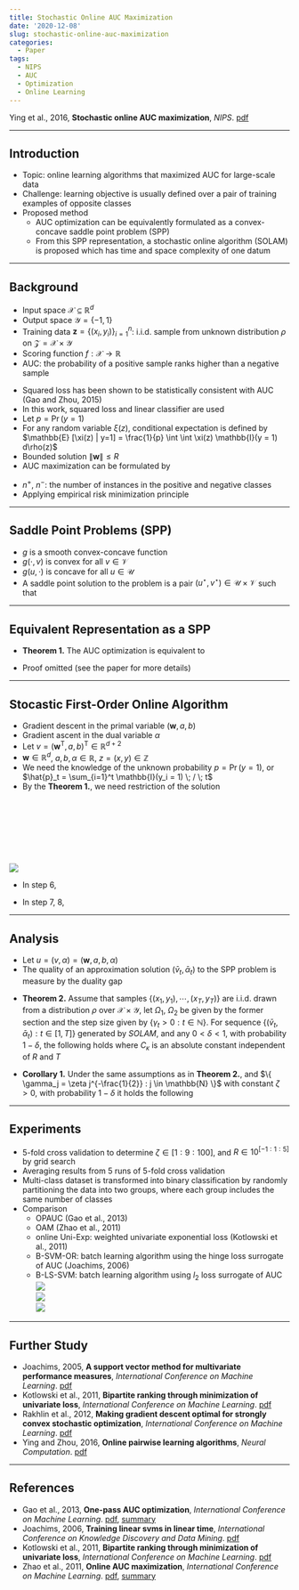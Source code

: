 ```yaml
---
title: Stochastic Online AUC Maximization
date: '2020-12-08'
slug: stochastic-online-auc-maximization
categories:
  - Paper
tags:
  - NIPS
  - AUC
  - Optimization
  - Online Learning
---
```



\DeclareMathOperator*{\argmin}{argmin}
\DeclareMathOperator*{\argmax}{argmax}
\usepackage{amsmath}


Ying et al., 2016, **Stochastic online AUC maximization**, *NIPS*. [pdf](https://papers.nips.cc/paper/2016/file/c52f1bd66cc19d05628bd8bf27af3ad6-Paper.pdf)


***


## Introduction
  * Topic: online learning algorithms that maximized AUC for large-scale data
  * Challenge: learning objective is usually defined over a pair of training examples of opposite classes
  * Proposed method
    + AUC optimization can be equivalently formulated as a convex-concave saddle point problem (SPP)
    + From this SPP representation, a stochastic online algorithm (SOLAM) is proposed which has time and space complexity of one datum


***


## Background
  * Input space $\mathcal{X} \subseteq \mathbb{R}^d$
  * Output space $\mathcal{Y} = \{ -1, 1\}$
  * Training data $\mathbf{z} = \{ (x_i, y_i) \}_{i = 1}^n$: i.i.d. sample from unknown distribution $\rho$ on $\mathcal{Z} = \mathcal{X} \times \mathcal{Y}$
  * Scoring function $f: \mathcal{X} \to \mathbb{R}$
  * AUC: the probability of a positive sample ranks higher than a negative sample

\begin{equation}
\begin{split}
\argmax_f \; \text{AUC}(f) & = \argmax_f \; \Pr(f(x) \geq f(x') | y = 1, y' = -1) \\[10pt]
& = \argmin_f \; \mathbb{E} [\mathbb{I} (f(x') - f(x) > 0) | y = 1, y' = -1]
\end{split}
\end{equation}

  * Squared loss has been shown to be statistically consistent with AUC (Gao and Zhou, 2015)
  * In this work, squared loss and linear classifier are used
  * Let $p = \Pr (y=1)$
  * For any random variable $\xi (z)$, conditional expectation is defined by $\mathbb{E} [\xi(z) | y=1] = \frac{1}{p} \int \int \xi(z) \mathbb{I}(y = 1) d\rho(z)$
  * Bounded solution $\lVert \mathbf{w} \rVert \leq R$
  * AUC maximization can be formulated by

\begin{equation}
\begin{split}
& \argmin _{\lVert \mathbf{w} \rVert \leq R} \; \mathbb{E} [(1 - \mathbf{w}^\text{T} (x - x'))^2 | y = 1, y' = -1] \\[10pt]
= & \argmin _{\lvert \mathbf{w} \rVert \leq R} \; \frac{1}{p(1-p)} \int \int_{\mathcal{Z} \times \mathcal{Z}} (1 - \mathbf{w}^\text{T} (x - x'))^2 \mathbb{I}(y = 1) \mathbb{I}(y' = -1) d\rho(z) d\rho(z')
\end{split}
\end{equation}

  * $n^+$, $n^-$: the number of instances in the positive and negative classes
  * Applying empirical risk minimization principle

\begin{equation}
\argmin _{\lVert \mathbf{w} \rVert \leq R} \frac{1}{n^+ n^-} \sum_{i=1}^{n} \sum_{j=1}^{n} (1 - \mathbf{w}^\text{T} (x_i - x_j))^2 \mathbb{I}(y_i = 1 \land y'_j = -1)
\end{equation}


***


## Saddle Point Problems (SPP)

\begin{equation}
\min_{u \in \mathcal{U}} \; \max_{v \in \mathcal{V}} \; g(u, v)
\end{equation}

  * $g$ is a smooth convex-concave function
  * $g(\cdot, v)$ is convex for all $v \in \mathcal{V}$
  * $g(u, \cdot)$ is concave for all $u \in \mathcal{U}$
  * A saddle point solution to the problem is a pair $(u^{\star}, v^{\star}) \in \mathcal{U} \times \mathcal{V}$ such that

\begin{equation}
g(u^{\star}, v) \leq g(u^{\star}, v^{\star}) \leq g(u, v^{\star}) \quad \forall u \in \mathcal{U}, \; v \in \mathcal{V}
\end{equation}


***


## Equivalent Representation as a SPP

  * **Theorem 1.** The AUC optimization is equivalent to

\begin{equation}
\min_{\begin{array}{c} \lVert \mathbf{w} \rVert \leq R \\[-2pt] (a, b) \in \mathbb{R}^2 \end{array}} \; \max_{\alpha \in \mathbb{R}} \; f(\mathbf{w}, a, b, \alpha) := \int_{\mathcal{Z}} F(\mathbf{w}, a, b, \alpha ; z) d\rho(z)
\end{equation}

\begin{equation}
\begin{split}
F(\mathbf{w}, a, b, \alpha ; z) & = (1 - p) (\mathbf{w}^{\text{T}} x - a)^2 \mathbb{I}(y = 1) + p (\mathbf{w}^{\text{T}} x - b)^2 \mathbb{I}(y = -1) \\[10pt]
& + 2 (1 + \alpha) (p \mathbf{w}^{\text{T}} x \mathbb{I}(y = -1) - (1 - p) \mathbf{w}^{\text{T}} x \mathbb{I}(y = 1)) - p (1 - p) \alpha^2
\end{split}
\end{equation}

  * Proof omitted (see the paper for more details)


***


## Stocastic First-Order Online Algorithm
  * Gradient descent in the primal variable $(\mathbf{w}, a, b)$
  * Gradient ascent in the dual variable $\alpha$
  * Let $v = (\mathbf{w}^{\text{T}}, a, b)^{\text{T}} \in \mathbb{R}^{d+2}$
  * $\mathbf{w} \in \mathbb{R}^d$, $a, b, \alpha \in \mathbb{R}$, $z = (x, y) \in \mathbb{Z}$
  * We need the knowledge of the unknown probability $p = \Pr(y = 1)$, or $\hat{p}_t = \sum_{i=1}^t \mathbb{I}(y_i = 1) \; / \; t$
  * By the **Theorem 1.**, we need restriction of the solution

\begin{equation}
\begin{split}
& \Omega_1 = \{ (\mathbf{w}, a, b) \; : \; \lvert \mathbf{w} \rVert \leq R, \; |a| \leq R \kappa, \; |b| \leq R \kappa \} \\[10pt]
& \Omega_2 = \{ \alpha \; : \; |\alpha| \leq 2R \kappa \} \\[10pt]
& \kappa = \sup_{x \in \mathcal{X}} \; \lVert x \rVert < \inf
\end{split}
\end{equation}
<br>
\begin{equation}
\hat{F}_t (v, \alpha, z) = 
\begin{cases}
(1 - \hat{p}_t) (\mathbf{w}^{\text{T}} x - a)^2 - 2 (1 + \alpha) (1 - \hat{p}_t) \mathbf{w}^{\text{T}} x - \hat{p}_t (1 - \hat{p}_t) \alpha^2 & \text{if} \quad y = 1 \\[10pt]
\hat{p}_t (\mathbf{w}^{\text{T}} x - b)^2 + 2 (1 + \alpha) \hat{p}_t \mathbf{w}^{\text{T}} x - \hat{p}_t (1 - \hat{p}_t) \alpha^2 & \text{if} \quad y = -1
\end{cases}
\end{equation}
<br>
\begin{equation}
\nabla_{\mathbf{w}} \hat{F}_t (v, \alpha, z) =
\begin{cases}
2 (1 - \hat{p}_t) (\mathbf{w}^{\text{T}} x - a - 1 - \alpha) x & \text{if} \quad y = 1 \\[10pt]
2 \hat{p}_t (\mathbf{w}^{\text{T}} x - b + 1 + \alpha) x & \text{if} \quad y = -1
\end{cases}
\end{equation}
<br>
\begin{equation}
\nabla_{a} \hat{F}_t (v, \alpha, z) =
\begin{cases}
-2 (1 - \hat{p}_t) (\mathbf{w}^{\text{T}} x - a) & \text{if} \quad y = 1 \\[10pt]
0 & \text{if} \quad y = -1
\end{cases}
\end{equation}
<br>
\begin{equation}
\nabla_{b} \hat{F}_t (v, \alpha, z) =
\begin{cases}
0 & \text{if} \quad y = 1 \\[10pt]
-2 \hat{p}_t (\mathbf{w}^{\text{T}} x - b) & \text{if} \quad y = -1
\end{cases}
\end{equation}
<br>
\begin{equation}
\nabla_{\alpha} \hat{F}_t (v, \alpha, z) =
\begin{cases}
- 2 (1 - \hat{p}_t) (\hat{p}_t \alpha + \mathbf{w}^{\text{T}} x) & \text{if} \quad y = 1 \\[10pt]
2 \hat{p}_t (\hat{p}_t \alpha + \mathbf{w}^{\text{T}} x - \alpha) & \text{if} \quad y = -1
\end{cases}
\end{equation}

<br>
![](images/Table_01.PNG)
<br>

  * In step 6,

\begin{equation}
\begin{split}
& \bar{\gamma}_1 = \bar{\gamma}_0 + \gamma_1 = \gamma_1 \\[10pt]
& \bar{\gamma}_2 = \bar{\gamma}_1 + \gamma_2 = \gamma_1 + \gamma_2 \\[10pt]
& \bar{\gamma}_3 = \bar{\gamma}_2 + \gamma_3 = \gamma_1 + \gamma_2 + \gamma_3 \\[10pt]
& \Rightarrow \bar{\gamma}_k = \sum_{j = 1}^k \gamma_j
\end{split}
\end{equation}

  * In step 7, 8,

\begin{equation}
\begin{split}
& \bar{v}_1 = \frac{1}{\bar{\gamma}_1} (\bar{\gamma}_0 \bar{v}_0 + \gamma_1 v_1) = v_1 \\[10pt]
& \bar{v}_2 = \frac{1}{\bar{\gamma}_2} (\bar{\gamma}_1 \bar{v}_1 + \gamma_2 v_2) = \frac{\gamma_1 v_1 + \gamma_2 v_2}{\gamma_1 + \gamma_2} \\[10pt]
& \bar{v}_3 = \frac{1}{\bar{\gamma}_3} (\bar{\gamma}_2 \bar{v}_2 + \gamma_2 v_2) = \frac{\gamma_1 v_1 + \gamma_2 v_2 + \gamma_3 v_3}{\gamma_1 + \gamma_2 + \gamma_3} \\[10pt]
& \Rightarrow \bar{v}_k = \frac{\sum_{j = 1}^k \gamma_j v_j}{\sum_{j = 1}^k \gamma_j} \\[10pt]
& \Rightarrow \bar{\alpha}_k = \frac{\sum_{j = 1}^k \gamma_j \alpha_j}{\sum_{j = 1}^k \gamma_j}
\end{split}
\end{equation}


***


## Analysis


  * Let $u = (v, \alpha) = (\mathbf{w}, a, b, \alpha)$
  * The quality of an approximation solution $(\bar{v}_t, \bar{\alpha}_t)$ to the SPP problem is measure by the duality gap

\begin{equation}
\epsilon_f (\bar{v}_t \bar{\alpha}_t) = \max_{\alpha \in \Omega_2} f(\bar{v}_t, \alpha) - \min_{v \in \Omega_1} f(v, \bar{\alpha}_t)
\end{equation}

  * **Theorem 2.** Assume that samples $\{ (x_1, y_1), \cdots, (x_T, y_T) \}$ are i.i.d. drawn from a distribution $\rho$ over $\mathcal{X} \times \mathcal{Y}$, let $\Omega_1$, $\Omega_2$ be given by the former section and the step size given by $\{ \gamma_t > 0 : t \in \mathbb{N} \}$. For sequence $\{ (\bar{v}_t, \bar{\alpha}_t) : t \in [1,T] \}$ generated by *SOLAM*, and any $0 < \delta <1$, with probability $1 - \delta$, the following holds where $C_{\kappa}$ is an absolute constant independent of $R$ and $T$

\begin{equation}
\epsilon_f (\bar{v}_t \bar{\alpha}_t) \leq C_{\kappa} \max(R^2, 1) \sqrt{\log{\frac{4T}{\delta}}} (\sum_{j = 1}^T \gamma_j)^{-1} \left( 1 + \sum_{j = 1}^T \gamma_j^2 + (\sum_{j = 1}^T \gamma_j^2)^{1/2} + \sum_{j = 1}^T \frac{\gamma_j}{\sqrt{j}} \right)
\end{equation}

  * **Corollary 1.** Under the same assumptions as in **Theorem 2.**, and $\{ \gamma_j = \zeta j^{-\frac{1}{2}} : j \in \mathbb{N} \}$ with constant $\zeta > 0$, with probability $1 - \delta$ it holds the following

\begin{equation}
|f(\bar{v}_T, \bar{\alpha}_T) - f^{\star}| \leq \epsilon_f (\bar{u}_T) = \mathcal{O} \left( \frac{\log{T} \sqrt{\log{(4T / \delta)}}}{\sqrt{T}} \right)
\end{equation}


***

## Experiments


  * 5-fold cross validation to determine $\zeta \in [1:9:100]$, and $R \in 10^{[-1:1:5]}$ by grid search
  * Averaging results from 5 runs of 5-fold cross validation
  * Multi-class dataset is transformed into binary classification by randomly partitioning the data into two groups, where each group includes the same number of classes
  * Comparison
    + OPAUC (Gao et al., 2013)
    + OAM (Zhao et al., 2011)
    + online Uni-Exp: weighted univariate exponential loss (Kotlowski et al., 2011)
    + B-SVM-OR: batch learning algorithm using the hinge loss surrogate of AUC (Joachims, 2006)
    + B-LS-SVM: batch learning algorithm using $l_2$ loss surrogate of AUC
<br>
![](images/Table_02.PNG)
<br>
![](images/Table_03.PNG)
<br>
![](images/Fig_01.PNG)
<br>


***


## Further Study

  * Joachims, 2005, **A support vector method for multivariate performance measures**, *International Conference on Machine Learning*. [pdf](https://icml.cc/imls/conferences/2005/proceedings/papers/048_ASupport_Joachims.pdf)
  * Kotlowski et al., 2011, **Bipartite ranking through minimization of univariate loss**, *International Conference on Machine Learning*. [pdf](https://icml.cc/2011/papers/567_icmlpaper.pdf)
  * Rakhlin et al., 2012, **Making gradient descent optimal for strongly convex
stochastic optimization**, *International Conference on Machine Learning*. [pdf](https://icml.cc/Conferences/2012/papers/261.pdf)
  * Ying and Zhou, 2016, **Online pairwise learning algorithms**, *Neural Computation*. [pdf](https://arxiv.org/pdf/1502.07229.pdf)


***


## References


  * Gao et al., 2013, **One-pass AUC optimization**, *International Conference on Machine Learning*. [pdf](http://proceedings.mlr.press/v28/gao13.pdf), [summary](https://haaforever.github.io/blog/post/2020/12/07/one-pass-auc-optimization/)
  * Joachims, 2006, **Training linear svms in linear time**, *International Conference on Knowledge Discovery and Data Mining*. [pdf](http://web.engr.oregonstate.edu/~huanlian/teaching/machine-learning/2017fall/extra/linear-svm-linear-time.pdf)
  * Kotlowski et al., 2011, **Bipartite ranking through minimization of univariate loss**, *International Conference on Machine Learning*. [pdf](https://icml.cc/2011/papers/567_icmlpaper.pdf)
  * Zhao et al., 2011, **Online AUC maximization**, *International Conference on Machine Learning*. [pdf](http://www.icml-2011.org/papers/198_icmlpaper.pdf), [summary](https://haaforever.github.io/blog/post/2020/12/07/online-auc-maximization/)


